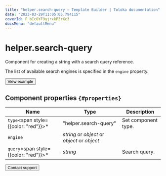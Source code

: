 ```yaml
---
title: "helper.search-query — Template Builder | Toloka documentation"
date: "2023-03-29T11:05:05.794115"
coverId: F_bIcOYF9yjrxkPZrXc3
docsMenu: "defaultMenu"
---
```



# helper.search-query

Component for creating a string with a search query reference.

The list of available search engines is specified in the `engine` property.

<Button view="defaultInverse" size="l" type="link" url="https://ya.cc/t/W5KExwg_3vwB57">View example</Button>

## Component properties `{#properties}`

**Name** | **Type** | **Description**
----- | ----- | -----
`type`<span style={{color: "red"}}>\*</span> | "helper.search-query" | Set component type.
`engine` | _string_ or _object_ or _object_ or _object_ | <HelperSearchQueryTable1/>
`query`<span style={{color: "red"}}>\*</span> | _string_ | Search query.

<Button view="defaultInverse" size="l" type="link" url="/docs/guide/troubleshooting/support?form-source=template-builder-reference-helper-search-query">Contact support</Button>